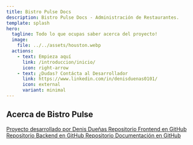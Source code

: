 ```yaml
---
title: Bistro Pulse Docs
description: Bistro Pulse Docs - Administración de Restaurantes.
template: splash
hero:
  tagline: Todo lo que ocupas saber acerca del proyecto!
  image:
    file: ../../assets/houston.webp
  actions:
    - text: Empieza aquí
      link: /introduccion/inicio/
      icon: right-arrow
    - text: ¿Dudas? Contácta al Desarrollador
      link: https://www.linkedin.com/in/denisduenas0101/
      icon: external
      variant: minimal
---
```



## Acerca de Bistro Pulse

<CardGrid stagger>
	<Card title="Desarrollador">
		<a href="https://github.com/BitterSweetBoy" target="_blank" rel="noopener noreferrer">
			Proyecto desarrollado por Denis Dueñas
		</a>
	</Card>
	<Card title="Repositorio Frontend" >
		<a href="https://github.com/BitterSweetBoy/bistro-pulse" target="_blank" rel="noopener noreferrer">
			Repositorio Frontend en GitHub
		</a>
	</Card>
	<Card title="Repositorio Backend" >
		<a href="https://github.com/BitterSweetBoy/BistroPulseApi" target="_blank" rel="noopener noreferrer">
			Repositorio Backend en GitHub
		</a>
	</Card>
	<Card title="Repositorio Documentación">
		<a href="https://github.com/BitterSweetBoy/bistro-pulse-docs" target="_blank" rel="noopener noreferrer">
			Repositorio Documentación en GitHub
		</a>
	</Card>
</CardGrid>
